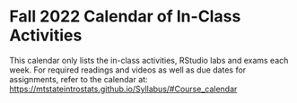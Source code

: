 # Fall 2022 Calendar of In-Class Activities {-}


This calendar only lists the in-class activities, RStudio labs and exams each week. For required readings and videos as well as due dates for assignments, refer to the calendar at:  
[https://mtstateintrostats.github.io/Syllabus/#Course_calendar](https://mtstateintrostats.github.io/Syllabus/#Course_calendar)

\begin{longtable}{|l|l|l|l|p{.55\textwidth}|}
\hline
\textbf{Week}& \textbf{Day}& \textbf{Date}& \textbf{Activity} \\ \hline
\endhead

1& W& 8/24& Syllabus Review \\*
1& F& 8/26& Martian Alphabet \\ \hline
2& M& 8/29& American Indian Address Part A \\*
2& W& 8/31& American Indian Address Part B \\* 
2& F& 9/2& Week 2 Lab \\ \hline
3& M& 9/5& (\textit{No class}) \\*
3& W& 9/7& Myopia and Nightlights - IMDb Movie Reviews \\*
3& F& 9/9& Week 3 Lab \\ \hline
4& M& 9/12& Movie Profits --- Linear Regression \\*
4& W& 9/14& Movie Profits --- Correlation \\*
4& F& 9/16& Week 4 Lab \\ \hline
5& M& 9/19& Exam 1 Review \\*
5& W& 9/21& Group Midterm Exam 1 \\*	
5& F& 9/23& Midterm Exam 1 \\ \hline
6& M& 9/26&  \\*
6& W& 9/28& Helper Hinderer --- Simulation HT \\*	
6& F& 9/30& Week 6 Lab \\ \hline
7& M& 10/3& Helper Hinderer --- Simulation CI \\*
7& W& 10/5&  Handedness of Male Boxers --- Theory\\*
7& F& 10/7& Week 7 Lab \\ \hline
8& M& 10/10& Good Samaritan --- Simulation HT \\*
8& W& 10/12& Good Samaritan --- Simulation CI \\*	
8& F& 10/14& Week 8 Lab \\ \hline
9& M& 10/17& Helmet Use and Head Injuries --- Theory HT \\*
9& W& 10/19& Helmet Use and Head Injuries --- Theory CI \\*	
9& F& 10/21& Week 9 Lab \\ \hline
10& M& 10/24& Exam 2 Review \\*
10& W& 10/26& Group Midterm Exam 2 \\*
10& F& 10/28& Midterm Exam 2\\ \hline
11& M& 10/31& COVID and Air Pollution \\*
11& W& 11/2& Color Interference \\*	
11& F& 11/4& Week 11 Lab \\ \hline
12& M& 11/7& Weather Patterns and Snowfall \\*
12& W& 11/9& Week 12 Lab \\*
12& F& 11/11& (\textit{No class}) \\ \hline
13& M& 11/14& Diving Penguins  \\*
13& W& 11/16& Golf Driving Distances \\*
13& F& 11/18& Week 13 Lab \\ \hline
Holiday& M--F& 11/21--11/25& \textbf{No Class --- Fall Break} \\ \hline
14& M& 11/28& What's the probability? \\*
14& W& 11/30& Relative Risk \\*
14& F& 12/2& Week 14 Lab \\ \hline
15& M& 12/5& Data Exploration \\*
15& W& 12/7& Final Exam Review \\*
15& F& 12/9& Final Group Exam \\ \hline
Finals& TBD & TBD & Group Common Final Exam \\
&  &  & See \url{www.montana.edu/registrar/Schedules.html} \\ \hline

\end{longtable}

\nocite{*}

